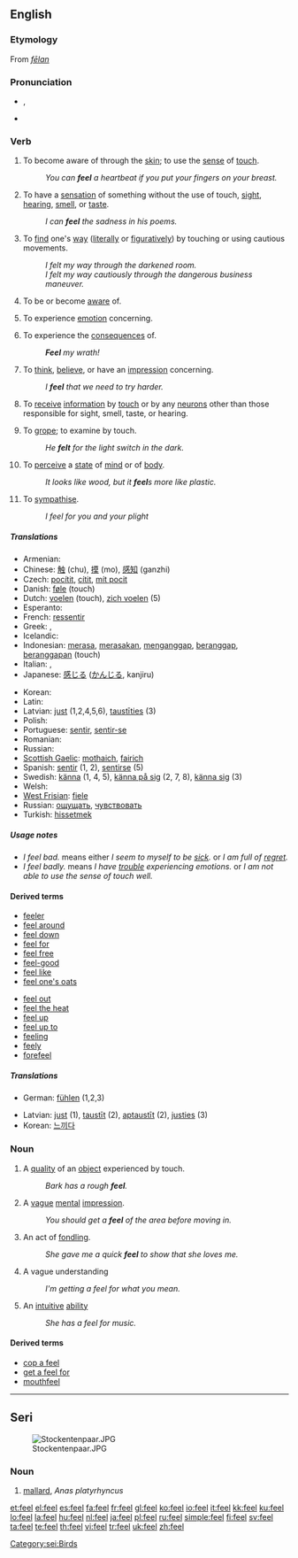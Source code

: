 {{wikipedia|dab=feel}}
==English==

{{rank|hour|air|reason|369|feel|behind|sn|really}}

===Etymology===
From {{etyl|ang}} ''[[fēlan]]''

===Pronunciation===
* {{IPA|/fiːl/}}, {{SAMPA|/fi:l/}}
* {{audio|en-us-feel.ogg|Audio (US)}}
*: {{rhymes|iːl}}

===Verb===
{{en-verb|feels|feeling|felt}}

# {{transitive}} To become aware of through the [[skin]]; to use the [[sense]] of [[touch]].
#: ''You can '''feel''' a heartbeat if you put your fingers on your breast.''
# {{transitive}} To have a [[sensation]] of something without the use of touch, [[sight]], [[hearing]], [[smell]], or [[taste]].
#: ''I can '''feel''' the sadness in his poems.''
# {{transitive}} To [[find]] one's [[way]] ([[literally]] or [[figuratively]]) by touching or using cautious movements.
#: ''I felt my way through the darkened room.''
#: ''I felt my way cautiously through the dangerous business maneuver.''
# {{transitive}} To be or become [[aware]] of.
# {{transitive}} To experience [[emotion]] concerning.
# {{transitive}} To experience the [[consequence]]s of.
#: '''''Feel''' my wrath!''
# {{transitive}} To [[think]], [[believe]], or have an [[impression]] concerning.
#: ''I '''feel''' that we need to try harder.''
# {{intransitive}} To [[receive]] [[information]] by [[touch]] or by any [[neuron]]s other than those responsible for sight, smell, taste, or hearing.
# {{intransitive}} To [[grope]]; to examine by touch.
#: ''He '''felt''' for the light switch in the dark.''
# {{intransitive}} To [[perceive]] a [[state]] of [[mind]] or of [[body]].
#: ''It looks like wood, but it '''feel'''s more like plastic.''
# {{intransitive}} To [[sympathise]].
#: ''I feel for you and your plight''

=====Translations=====
{{top}}
* Armenian: {{t|hy|զգալ|sc=Armn|tr=zgal}}
* Chinese: [[触]] (chu), [[摸]] (mo), [[感知]] (ganzhi)
* Czech: [[pocítit]], [[cítit]], [[mít pocit]]
* Danish: [[føle]] (touch)
* Dutch: [[voelen]] (touch), [[zich voelen]] (5)
* Esperanto: {{t-|eo|senti|xs=Esperanto}}
* French: [[ressentir]]
* Greek: {{t+|el|νιώθω|sc=Grek}}, {{t+|el|αισθάνομαι|sc=Grek}}
* Icelandic: {{t+|is|finna}}
* Indonesian: [[rasa|merasa]], [[rasa|merasakan]], [[anggap|menganggap]], [[anggap|beranggap]],   [[anggap|beranggapan]] (touch)
* Italian: {{t+|it|sentire}}, {{t+|it|sentirsi}}
* Japanese: [[感じる]] ([[かんじる]], kanjiru)
{{mid}}
* Korean: {{t+|ko|느끼다|sc=Hang}}
* Latin: {{t-|la|sentire|alt=sentīre}}
* Latvian: [[just]] (1,2,4,5,6), [[taustīties]] (3)
* Polish: {{t+|pl|czuć}}
* Portuguese: [[sentir]], [[sentir-se]]
* Romanian: {{t+|ro|simţi|alt=a (se) simţi}}
* Russian: {{t|ru|чувствовать|tr=čúvstvovat'|sc=Cyrl}}
* [[Scottish Gaelic]]: [[mothaich]], [[fairich]]
* Spanish: [[sentir]] (1, 2), [[sentir]]se (5)
* Swedish: [[känna]] (1, 4, 5), [[känna på sig]] (2, 7, 8), [[känna sig]] (3)
* Welsh: {{t-|cy|feel|xs=Welsh}}
* [[West Frisian]]: [[fiele]]
* Russian: [[ощущать]], [[чувствовать]]
* Turkish: [[hissetmek]]
{{bottom}}

=====Usage notes=====
* ''I feel bad.'' means either ''I seem to myself to be [[sick]].'' or ''I am full of [[regret]].''
* ''I feel badly.'' means ''I have [[trouble]] experiencing emotions.'' or ''I am not able to use the sense of touch well.''

====Derived terms====
{{rel-top|Terms derived from the verb "feel"}}
* [[feeler]]
* [[feel around]]
* [[feel down]]
* [[feel for]]
* [[feel free]]
* [[feel-good]]
* [[feel like]]
* [[feel one's oats]]
{{rel-mid}}
* [[feel out]]
* [[feel the heat]]
* [[feel up]]
* [[feel up to]]
* [[feeling]]
* [[feely]]
* [[forefeel]]
{{rel-bottom}}

=====Translations=====
{{rfc-trans}}
{{top}}
* German: [[fühlen]] (1,2,3)
{{mid}}
* Latvian: [[just]] (1), [[taustīt]] (2), [[aptaustīt]] (2), [[justies]] (3)
* Korean: [[느끼다]]
{{bottom}}

===Noun===
{{en-noun}}

# A [[quality]] of an [[object]] experienced by touch.
#: ''Bark has a rough '''feel'''.''
# A [[vague]] [[mental]] [[impression]].
#: ''You should get a '''feel''' of the area before moving in.''
# An act of [[fondle|fondling]].
#: ''She gave me a quick '''feel''' to show that she loves me.''
# A vague understanding
#: ''I'm getting a feel for what you mean.''
# An [[intuitive]] [[ability]]
#: ''She has a feel for music.''

====Derived terms====
* [[cop a feel]]
* [[get a feel for]]
* [[mouthfeel]]

----

==Seri==
[[Image:Stockentenpaar.JPG|thumb|right]]

===Noun===
{{infl|sei|noun|plural|feeloj}}

# [[mallard]], ''Anas platyrhyncus''

[[Category:sei:Birds]]

[[et:feel]]
[[el:feel]]
[[es:feel]]
[[fa:feel]]
[[fr:feel]]
[[gl:feel]]
[[ko:feel]]
[[io:feel]]
[[it:feel]]
[[kk:feel]]
[[ku:feel]]
[[lo:feel]]
[[la:feel]]
[[hu:feel]]
[[nl:feel]]
[[ja:feel]]
[[pl:feel]]
[[ru:feel]]
[[simple:feel]]
[[fi:feel]]
[[sv:feel]]
[[ta:feel]]
[[te:feel]]
[[th:feel]]
[[vi:feel]]
[[tr:feel]]
[[uk:feel]]
[[zh:feel]]